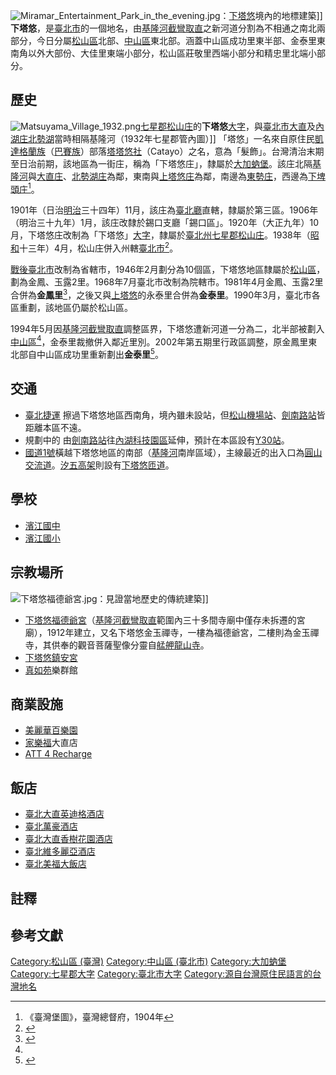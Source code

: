 {{noteTA
|1 = 庄
}}
{{Infobox Hokkien name
| title                =下塔悠
| hanji                =下搭悠
| poj                  =Ē-tah-iu
| hanlo                =
| tl                   =Ē-tah-iu
| bp                   =
| hokkienipa           =
}}
[[File:Miramar_Entertainment_Park_in_the_evening.jpg|right]]：[[下塔悠|下塔悠]]境內的地標建築]]
'''下塔悠'''，是[[臺北市|臺北市]]的一個地名，由[[基隆河|基隆河]][[基隆河#第二次截彎取直|截彎取直]]之新河道分割為不相通之南北兩部分，今日分屬[[松山區_(臺北市)|松山區]]北部、[[中山區_(臺北市)|中山區]]東北部。涵蓋中山區成功里東半部、金泰里東南角以外大部份、大佳里東端小部分，松山區莊敬里西端小部分和精忠里北端小部分。

==歷史==
[[File:Matsuyama_Village_1932.png|thumb]][[七星郡|七星郡]][[松山庄|松山庄]]的'''下塔悠'''[[大字|大字]]，與[[臺北市_(州轄市)|臺北市]][[大直|大直]]及[[內湖庄|內湖庄]][[北勢湖|北勢湖]]當時相隔基隆河（1932年七星郡管內圖）]]
「塔悠」一名來自原住民[[凱達格蘭族|凱達格蘭族]]（[[巴賽族|巴賽族]]）部落[[塔塔悠社|塔塔悠社]]（Catayo）之名，意為「髮飾」。台灣清治末期至日治前期，該地區為一街庄，稱為「下塔悠庄」，隸屬於[[大加蚋堡|大加蚋堡]]。該庄北隔[[基隆河|基隆河]]與[[大直庄|大直庄]]、[[北勢湖庄|北勢湖庄]]為鄰，東南與[[上塔悠庄|上塔悠庄]]為鄰，南邊為[[頂東勢|東勢庄]]，西邊為[[下埤頭_(臺北市)|下埤頭庄]]<ref>《臺灣堡圖》，臺灣總督府，1904年</ref>。

1901年（日治[[明治|明治]]三十四年）11月，該庄為[[臺北廳|臺北廳]]直轄，隸屬於第三區。1906年（明治三十九年）1月，該庄改隸於錫口支廳「錫口區」。1920年（大正九年）10月，下塔悠庄改制為「下塔悠」[[大字|大字]]，隸屬於[[臺北州|臺北州]][[七星郡|七星郡]][[松山庄|松山庄]]。1938年（[[昭和|昭和]]十三年）4月，松山庄併入州轄[[臺北市_(州轄市)|臺北市]]<ref name="地圖會說話">{{Cite web |url=http://mapstalk.blogspot.tw/2010/10/1901-2010.html |title=《臺北市沿革 1901-2010》，地圖會說話網站 |accessdate=2016-07-09 |archive-date=2016-08-16 |archive-url=https://web.archive.org/web/20160816203231/http://mapstalk.blogspot.tw/2010/10/1901-2010.html |dead-url=no }}</ref>。

[[臺灣戰後時期|戰後]][[臺北市_(省轄市)|臺北市]]改制為省轄市，1946年2月劃分為10個區，下塔悠地區隸屬於[[松山區_(臺北市)|松山區]]，劃為金鳳、玉露2里。1968年7月臺北市改制為院轄市。1981年4月金鳳、玉露2里合併為'''金鳳里'''<ref name="封域篇">{{cite book |title=《臺北市志》卷一 沿革志 封域篇 |date=1988-06 |publisher=[[臺北市文獻委員會|臺北市文獻委員會]] |pages=82,90}}</ref>，之後又與[[上塔悠|上塔悠]]的永泰里合併為'''金泰里'''。1990年3月，臺北市各區重劃，該地區仍屬於松山區。

1994年5月因[[基隆河|基隆河]][[基隆河#第二次截彎取直|截彎取直]]調整區界，下塔悠遭新河道一分為二，北半部被劃入[[中山區_(臺北市)|中山區]]{{efn|約為[[中山區_(臺北市)|中山區]]樂群二路30巷→敬業一路→植福路→樂群二路266巷圍起區域。區內現有美麗華百樂園、家樂福大直店、台北萬豪酒店、基河國宅、濱江國小、濱江國中等設施。}}<ref name="地圖會說話"/>，金泰里裁撤併入鄰近里別。2002年第五期里行政區調整，原金鳳里東北部自中山區成功里重新劃出'''金泰里'''<ref>{{cite web |title=臺北市2015年區里界說 |url=http://canet.civil.taipei/Ebook/104_TPDist_New/index.html |publisher=臺北市政府民政局 |accessdate=2019年2月28日 |pages=294,298 |archive-url=https://web.archive.org/web/20190314013942/http://canet.civil.taipei/Ebook/104_TPDist_New/index.html |archive-date=2019年3月14日 |dead-url=yes }}</ref>。

==交通==
* [[臺北捷運|臺北捷運]] {{文湖線}}擦過下塔悠地區西南角，境內雖未設站，但[[松山機場站|松山機場站]]、[[劍南路站|劍南路站]]皆距離本區不遠。
* 規劃中的 {{環狀線東環段}}由[[劍南路站|劍南路站]]往[[內湖科技園區|內湖科技園區]]延伸，預計在本區設有[[下塔悠站|Y30站]]。
* [[中山高速公路|國道1號]]橫越下塔悠地區的南部（[[基隆河|基隆河]]南岸區域），主線最近的出入口為[[圓山交流道|圓山交流道]]。[[汐五高架|汐五高架]]則設有[[下塔悠匝道|下塔悠匝道]]。

==學校==
*[[臺北市立濱江國民中學|濱江國中]]
*[[臺北市立濱江國民小學|濱江國小]]

==宗教場所==
[[File:下塔悠福德爺宮.jpg|thumb]]：見證當地歷史的傳統建築]]
*[[下塔悠福德爺宮|下塔悠福德爺宮]]（[[基隆河#第二次截彎取直|基隆河截彎取直]]範圍內三十多間寺廟中僅存未拆遷的宮廟），1912年建立，又名下塔悠金玉禪寺，一樓為福德爺宮，二樓則為金玉禪寺，其供奉的觀音菩薩聖像分靈自[[艋舺龍山寺|艋舺龍山寺]]。
*[[下塔悠鎮安宮|下塔悠鎮安宮]]
*[[真如苑|真如苑]]樂群館

==商業設施==
*[[美麗華百樂園|美麗華百樂園]]
*[[家樂福|家樂福]]大直店
*[[ATT_4_FUN|ATT 4 Recharge]]

==飯店==
*[[臺北大直英迪格酒店|臺北大直英迪格酒店]]
*[[萬豪酒店#臺灣|臺北萬豪酒店]]
*[[臺北大直香樹花園酒店|臺北大直香樹花園酒店]]
*[[臺北維多麗亞酒店|臺北維多麗亞酒店]]
*[[臺北美福大飯店|臺北美福大飯店]]

==註釋==
{{notelist}}

==參考文獻==
{{reflist}}

{{七星郡}}
{{臺北市舊町名}}

[[Category:松山區_(臺灣)|Category:松山區 (臺灣)]]
[[Category:中山區_(臺北市)|Category:中山區 (臺北市)]]
[[Category:大加蚋堡|Category:大加蚋堡]]
[[Category:七星郡大字|Category:七星郡大字]]
[[Category:臺北市大字|Category:臺北市大字]]
[[Category:源自台灣原住民語言的台灣地名|Category:源自台灣原住民語言的台灣地名]]